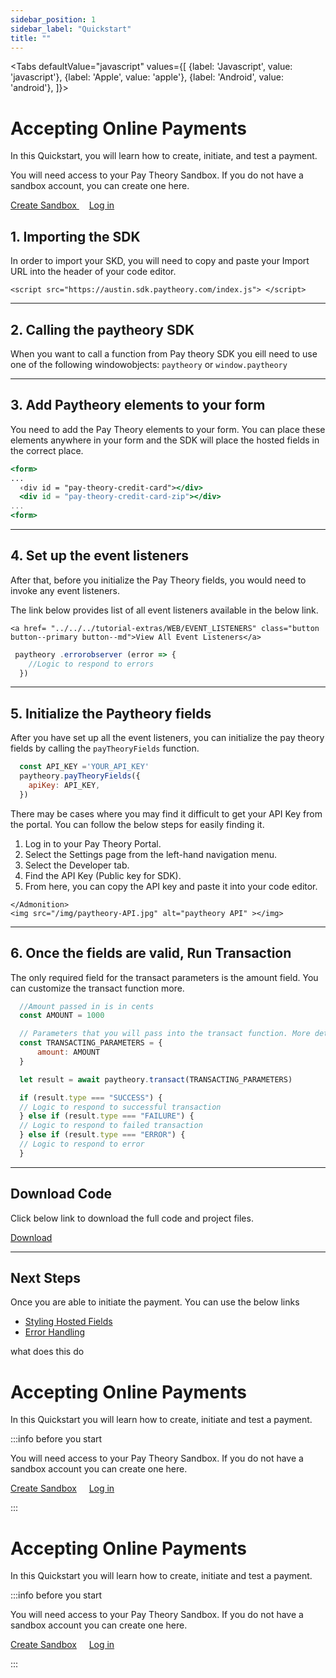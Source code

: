 ```yaml
---
sidebar_position: 1
sidebar_label: "Quickstart"
title: ""
---
```



<Tabs
  defaultValue="javascript"
  values={[
    {label: 'Javascript', value: 'javascript'},
    {label: 'Apple', value: 'apple'},
    {label: 'Android', value: 'android'},
  ]}>
  
  <TabItem value="javascript">
  <h1>Accepting Online Payments</h1>
<p>In this Quickstart, you will learn how to create, initiate, and test a payment.</p>

<Admonition type="note"  title="Before you start">
    <p>
    You will need access to your Pay Theory Sandbox. If you do not have a sandbox account, you can create one here.
    </p>
    <a href="https://start.merchant.dashboard.paytheory.com/settings" class="button button--primary button--md">Create Sandbox </a>
      &nbsp;&nbsp;&nbsp;
    <a href="https://start.merchant.dashboard.paytheory.com/settings" class="button button--secondary button--md">Log in </a>
    </Admonition>

  ## 1. Importing the SDK
  In order to import your SKD, you will need to copy and paste your Import URL into the header of your code editor.

  ```
  <script src="https://austin.sdk.paytheory.com/index.js"> </script>
  ```
***

  ## 2. Calling the paytheory SDK
  When you want to call a function from Pay theory SDK you eill need to use one of the following windowobjects:
  ` paytheory ` or ` window.paytheory `
***

  ## 3. Add Paytheory elements to your form 
  You need to add the Pay Theory elements to your form. You can place these elements anywhere in your form and the SDK will place the hosted fields in the correct place.

  ```jsx
  <form>
  ...
    ‹div id = "pay-theory-credit-card"></div> 
    <div id = "pay-theory-credit-card-zip"></div>
  ...
  <form>
  ```
***

  ## 4. Set up the event listeners
  After that, before you initialize the Pay Theory fields, you would need to invoke any event listeners.

  <Admonition type="tip"  title="Recommended Event Listeners">
    <p>The link below provides list of all event listeners available in the below link.</p>
     
    <a href= "../../../tutorial-extras/WEB/EVENT_LISTENERS" class="button button--primary button--md">View All Event Listeners</a>
    
  </Admonition>

  ```jsx
   paytheory .errorobserver (error => {
      //Logic to respond to errors
    })
  ```
***

  ## 5. Initialize the Paytheory fields
  After you have set up all the event listeners, you can initialize the pay theory fields by calling the 
  ` payTheoryFields `  function.
  
  ```jsx
    const API_KEY ='YOUR_API_KEY'
    paytheory.payTheoryFields({
      apiKey: API_KEY,
    })
  ```
  <Admonition type="note"  title="Find your API Key from Pay Theory Portal">
    <p>
      There may be cases where you may find it difficult to get your API Key from the portal. You can follow the below steps for easily finding it.
    </p>
    <p>  
      <ol>
        <li>Log in to your Pay Theory Portal.</li>
        <li>Select the Settings page from the left-hand navigation menu.</li>
        <li>Select the Developer tab.</li>
        <li>Find the API Key (Public key for SDK).</li>
        <li>From here, you can copy the API key and paste it into your code editor.</li>
      </ol>
    </p>
    
    </Admonition>
    <img src="/img/paytheory-API.jpg" alt="paytheory API" ></img>

***

  ## 6. Once the fields are valid, Run Transaction
  The only required field for the transact parameters is the amount field. You can customize the transact function more.
  ```jsx
    //Amount passed in is in cents
    const AMOUNT = 1000

    // Parameters that you will pass into the transact function. More details below.
    const TRANSACTING_PARAMETERS = { 
        amount: AMOUNT
    }

    let result = await paytheory.transact(TRANSACTING_PARAMETERS)

    if (result.type === "SUCCESS") {
    // Logic to respond to successful transaction
    } else if (result.type === "FAILURE") {
    // Logic to respond to failed transaction
    } else if (result.type === "ERROR") {
    // Logic to respond to error
    }
  ```
***

## Download Code
  <Admonition type="info" title="Download Full Code">
    <p>Click below link to download the full code and project files.</p>
    <a  target="\_blank" href={require('/static/paytheory.zip').default}  class="button button--primary button--md" download > Download </a>
  </Admonition>

***

## Next Steps
Once you are able to initiate the payment. You can use the below links
* [Styling Hosted Fields](./StylingPayTheoryFields.mdx)
* [Error Handling](./Errorhandling)

what does this do
  



  </TabItem>



















 
  <TabItem value="apple">
  
  # Accepting Online Payments
  In this Quickstart you will learn how to create, initiate and test a payment.


  :::info before you start

  You will need access to your Pay Theory Sandbox. If you do not have a sandbox account you can create one here.

  <a href="https://start.merchant.dashboard.paytheory.com/settings" class="button button--secondary button--lg">Create Sandbox</a>
  &nbsp;&nbsp;&nbsp;
  <a href="https://start.merchant.dashboard.paytheory.com/settings" class="button button--secondary button--lg">Log in</a>

  :::
  
  </TabItem>
  <TabItem value="android">
  
  # Accepting Online Payments
  In this Quickstart you will learn how to create, initiate and test a payment.


  :::info before you start

  You will need access to your Pay Theory Sandbox. If you do not have a sandbox account you can create one here.

  <a href="https://start.merchant.dashboard.paytheory.com/settings" class="button button--primary button--md">Create Sandbox</a>
  &nbsp;&nbsp;&nbsp;
  <a href="https://start.merchant.dashboard.paytheory.com/settings" class="button button--secondary button--md">Log in</a>

  :::
  </TabItem>
</Tabs>






